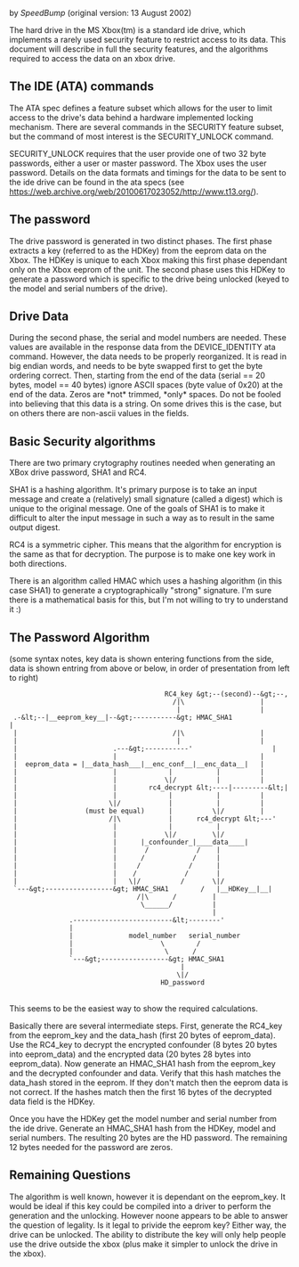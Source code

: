 {{retrieved|https://web.archive.org/web/20100617023052/http://www.xbox-linux.org/wiki/Xbox_Hard_Drive_Locking_Mechanism}}



by ''SpeedBump'' (original version: 13 August 2002)

The hard drive in the MS Xbox(tm) is a standard ide drive, which implements a rarely used security feature to restrict access to its data. This document will describe in full the security features, and the algorithms required to access the data on an xbox drive.



==The IDE (ATA) commands==

The ATA spec defines a feature subset which allows for the user to limit access to the drive's data behind a hardware implemented locking mechanism. There are several commands in the SECURITY feature subset, but the command of most interest is the SECURITY_UNLOCK command.

SECURITY_UNLOCK requires that the user provide one of two 32 byte passwords, either a user or master password. The Xbox uses the user password. Details on the data formats and timings for the data to be sent to the ide drive can be found in the ata specs (see [[https://web.archive.org/web/20100617023052/http://www.t13.org/]]).


==The password==

The drive password is generated in two distinct phases. The first phase extracts a key (referred to as the HDKey) from the eeprom data on the Xbox. The HDKey is unique to each Xbox making this first phase dependant only on the Xbox eeprom of the unit. The second phase uses this HDKey to generate a password which is specific to the drive being unlocked (keyed to the model and serial numbers of the drive).


==Drive Data==

During the second phase, the serial and model numbers are needed. These values are available in the response data from the DEVICE_IDENTITY ata command. However, the data needs to be properly reorganized. It is read in big endian words, and needs to be byte swapped first to get the byte ordering correct. Then, starting from the end of the data (serial == 20 bytes, model == 40 bytes) ignore ASCII spaces (byte value of 0x20) at the end of the data. Zeros are *not* trimmed, *only* spaces. Do not be fooled into believing that this data is a string. On some drives this is the case, but on others there are non-ascii values in the fields.


==Basic Security algorithms==

There are two primary crytography routines needed when generating an XBox drive password, SHA1 and RC4.

SHA1 is a hashing algorithm. It's primary purpose is to take an input message and create a (relatively) small signature (called a digest) which is unique to the original message. One of the goals of SHA1 is to make it difficult to alter the input message in such a way as to result in the same output digest.

RC4 is a symmetric cipher. This means that the algorithm for encryption is the same as that for decryption. The purpose is to make one key work in both directions.

There is an algorithm called HMAC which uses a hashing algorithm (in this case SHA1) to generate a cryptographically "strong" signature. I'm sure there is a mathematical basis for this, but I'm not willing to try to understand it&nbsp;:)


==The Password Algorithm==

(some syntax notes, key data is shown entering functions from the side, data is shown entring from above or below, in order of presentation from left to right)

<pre>                                       RC4_key &gt;--(second)--&gt;--,
                                         /|\                   |
                                          |                    |
 .-&lt;--|__eeprom_key__|--&gt;-----------&gt; HMAC_SHA1                |
 |                                       /|\                   |
 |                                        |                    |
 |                        .---&gt;-----------'                    |
 |                        |                                    |
 |  eeprom_data = |__data_hash___|__enc_conf__|__enc_data__|   |
 |                        |             |           |          |
 |                        |            \|/          |          |
 |                        |        rc4_decrypt &lt;----|---------&lt;|
 |                        |             |           |          |
 |                       \|/            |           |          |
 |                 (must be equal)      |          \|/         |
 |                       /|\            |      rc4_decrypt &lt;---'
 |                        |             |           |
 |                        |            \|/         \|/
 |                        |      |_confounder_|____data____|
 |                        |       /            /    |
 |                        |      /            /     |
 |                        |     /            /      |
 |                        |    /            /       |
 |                        |   \|/          /       \|/
 `---&gt;-----------------&gt; HMAC_SHA1        /   |__HDKey__|__|
                                /|\      /         |
                                 \______/          |
                                                   |
               .-------------------------&lt;--------'
               |
               |              model_number   serial_number
               |                      \        /
               |                       \      /
               `---&gt;-----------------&gt; HMAC_SHA1
                                           |
                                          \|/
                                      HD_password
</pre>
<br />
This seems to be the easiest way to show the required calculations.

Basically there are several intermediate steps. First, generate the RC4_key from the eeprom_key and the data_hash (first 20 bytes of eeprom_data). Use the RC4_key to decrypt the encrypted confounder (8 bytes 20 bytes into eeprom_data) and the encrypted data (20 bytes 28 bytes into eeprom_data). Now generate an HMAC_SHA1 hash from the eeprom_key and the decrypted confounder and data. Verify that this hash matches the data_hash stored in the eeprom. If they don't match then the eeprom data is not correct. If the hashes match then the first 16 bytes of the decrypted data field is the HDKey.

Once you have the HDKey get the model number and serial number from the ide drive. Generate an HMAC_SHA1 hash from the HDKey, model and serial numbers. The resulting 20 bytes are the HD password. The remaining 12 bytes needed for the password are zeros.


==Remaining Questions==

The algorithm is well known, however it is dependant on the eeprom_key. It would be ideal if this key could be compiled into a driver to perform the generation and the unlocking. However noone appears to be able to answer the question of legality. Is it legal to privide the eeprom key? Either way, the drive can be unlocked. The ability to distribute the key will only help people use the drive outside the xbox (plus make it simpler to unlock the drive in the xbox).